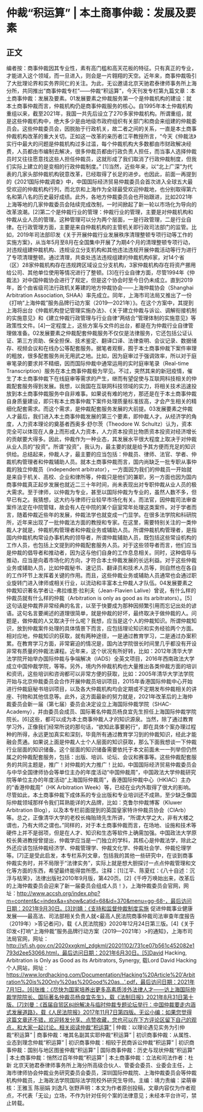 # 仲裁“积运算” | 本土商事仲裁：发展及要素
## 正文
编者按：商事仲裁因其专业性，素有高门槛和高天花板的特征。只有真正的专业，才能进入这个领域，而一旦进入，则会是一片翱翔的天空。近年来，商事仲裁吸引了大批理论界和实务界同仁的关注。为此，无讼邀请北京天驰君泰律师事务所上海分所，共同推出“商事仲裁专栏”——仲裁“积运算”，今天刊发专栏第九篇文章：本土商事仲裁：发展及要素。01发展要素之仲裁服务第一个是仲裁机构的建设：就本土商事仲裁而言，仲裁机构仍是商事仲裁服务的核心。自1995年本土仲裁机构重组以来，截至2021年，我国一共先后设立了270多家仲裁机构。所谓重组，就是这些仲裁机构中，绝大多少是由地级市政府组织有关部门和商会来组建的仲裁委员会。这些仲裁委员会，因脱胎于行政机关，故二者之间的关系，一直是本土商事仲裁机构改革的重大关切。正如这一改革的亲历者江平教授所言，“今天《仲裁法》实行中最大的问题是仲裁机构过多过滥，每个仲裁机构大多数都由市财政解决经费，人员都由市编制去解决，很多仲裁员都由行政负责人担任，而当事人选择仲裁员时又往往愿意找这些人担任仲裁员，这就形成了我们取消了行政仲裁制度，但我们实际上建立的是变相的行政仲裁制度。” [1]当然，近些年来，以“北上广深”为代表的几家头部仲裁机构锐意改革，已经取得了长足的进步。也因此，前面一再提到的《2021国际仲裁调查》中，中国国际经济贸易仲裁委员会首次进入全球五大最受欢迎的仲裁机构行列，而北京和上海作为全球最受欢迎仲裁地，也分别取得第六名和第八名的历史最好成绩。此外，各地方仲裁委员会也开始跟进，比如2021年上海等地的几家仲裁委员会陆续完成改制，一时间掀起了新一轮以市场化为导向的改革浪潮。[2]第二个是仲裁行业的管理：仲裁行业的管理，主要是对仲裁机构和仲裁从业人员的管理。这种管理可以分为两个层面，一是行政管理，二是行业自律。在行政管理方面，主要是来自仲裁机构的主管机关即行政司法部门的监管。比如，2019年司法部印发《关于开展仲裁行业发展秩序清理整顿专项行动等工作的实施方案》，从当年5月至8月在全国集中开展了为期4个月的清理整顿专项行动，对违规组建仲裁机构、违规设立分支机构和其他违法违规开展仲裁活动等行为进行了专项清理整顿。通过清理，共查处违法违规组建的仲裁机构6家，对14个省（区）28家仲裁机构存在违规跨区域设立分支机构，3家仲裁机构存在将资产挪用给公司、其他单位使用等情况进行了整顿。[3]在行业自律方面，尽管1994年《仲裁法》对中国仲裁协会进行了规定，但是这个协会时至今日仍未成立。直到2019年，首个由省级司法行政机关筹建的地方仲裁协会——上海仲裁协会（Shanghai Arbitration Association, SHAA）率先成立。同年，上海市司法局又推出了一份《打响“上海仲裁”服务品牌行动方案（2019—2021年）》。在这个方案中，其提到上海将出台《仲裁机构登记管理实施办法》、《关于建立仲裁与诉讼、调解衔接机制的实施意见》和《建立仲裁行政管理与行业自律“两结合”管理体制的实施意见》等政策性文件。[4]一定程度上，这些方案与文件的出台，都是在为仲裁行业自律管理做准备。02发展要素之仲裁配套仲裁服务不仅仅是法律服务，它还包括公证认证、第三方资助、保全担保、技术鉴定、翻译口译、法律查明、会议记录、数据储存、视频会议和在线办公等配套服务。据笔者观察，囿于本土商事仲裁下案件审理的粗放，很多配套服务尚无用武之地。比如，因为庭审过于强调效率，所以对于庭审笔录的要求并不精细，因而国际仲裁中通常运用的实时庭审笔录（Real-time Transcription）服务在本土商事仲裁极为罕见。不过，突然其来的新冠疫情，催生了本土商事仲裁下在线庭审等需求的产生，继而有望促使与互联网科技相关的仲裁配套服务得到发展。我想，以我国在互联网科技领域的实力，将相关技术迅速投放到本土商事仲裁服务中自非难事。如果说有难的地方，那还是在于本土商事仲裁自身质量建设，即只有本土商事仲裁下案件处理质量标准拔高，才会产生相关的精细化配套需求。而这个需求，是仲裁配套服务发展的大前提。03发展要素之仲裁人才最后，我们进入本土商事仲裁发展的第三个要素，即仲裁人才。从经济学的角度，人力资本理论的奠基者西奥多·舒尔茨（Theodore W. Schultz）认为，资本完全可以体现在人身上而形成人力资本，人力资本投资比物质资本投资对经济增长的贡献要大得多。因此，仲裁作为一种业态，其发展水平很大程度上取决于对仲裁从业人员的“投资”。所谓“投资”，我认为，最主要的就是给予其方便而充足的知识供给。总结起来，仲裁人才，最主要的应当包括：仲裁员、律师、法官、学者、仲裁机构管理者和仲裁辅助人员。就本土商事仲裁而言，国内尚缺乏一批专职从事仲裁的独立仲裁员（independent arbitrator），一方面因为我们的仲裁员一开始就是来自于机关、高校、企业和律所等，仲裁只是他们的兼职，另一方面也因为国内商事仲裁真正起步发展也就近二三十年时间，尚未表现出对专职仲裁从业人员的极大需求。至于律师，以仲裁为专业，甚至以国际仲裁为专业的，虽然人数不多，但早已有之。我猜想，这大约与律师行业较早市场化有关。而法官，因仲裁司法审查案件法定在中院管辖，故会有人在中院的某个庭室常年处理这类案件。对于学者而言，随着仲裁近些年的发展，仲裁法学也就变成一门显学。在很多法学院和科研院所，近年来出现了一批仲裁法方面的教授和专家。在这里，需要特别关注的一类仲裁人才就是，仲裁机构管理者和仲裁业务或辅助人员。所谓仲裁机构管理者，是指国内仲裁机构常设办事机构的领导者，所谓仲裁辅助人员，既包括这些常设机构的工作人员，也包括上文提到的仲裁配套服务人员。对于这些领导者而言，他们应当是仲裁的倡导者和推动者，因为这与他们自身的工作息息相关。同时，这种倡导与推动，应当是向着市场化的方向，才符合本土仲裁发展的长远利益。对于这些仲裁业务或辅助人员，比如仲裁秘书、速记员、翻译员和技术人员等，则自然也在各自的工作环节上发挥着关键的作用。而且，这些仲裁业务或辅助人员通常也会通过职业旋转门进入律师或相关行业，以流动和丰富本土仲裁人才队伍。04发展要素之仲裁知识著名学者让-弗拉维恩·拉利夫（Jean-Flavien Lalive）曾说，有什么样的仲裁员就有什么样的仲裁（Arbitration is only as good as its arbitrators）。[5]这句话是仲裁界非常经典的名言，以至于快要成为那种因频繁引用而忘记出处的谚语。这句名言要阐述的道理很简单，就是仲裁的好坏，最终取决于做仲裁的人。问题是，做仲裁的人又取决于什么呢？我想，应当是这个人的仲裁知识。所谓仲裁知识，放到仲裁案件处理的具体情景下而言，应包括理论知识和实务经验两个方面。相对应地，仲裁知识的获取，就有两种途径，一是通过教育学习，二是通过办案积累。在教育学习方面，非常窘迫的情况是，国内法学院很长时间里几乎都没有开设非常有质量的仲裁法课程。近年来，这个状况有所好转，比如：2012年清华大学法学院开始举办国际仲裁与争端解决（IADS）全英文项目，2016年西南政法大学成立中国仲裁学院，等等。另外，境内外仲裁机构也大量推出各类仲裁方面的培训和资讯，这些培训和咨询都可以非常方便的获取，比如：2005年清华大学法学院开始与北京仲裁委员会合作开展仲裁员培训项目，2015年香港国际仲裁中心开始进行仲裁庭秘书培训项目，以及各大仲裁机构均会定期或不定期发布仲裁相关的讲座、刊物和其他信息等。此外，这方面最新的努力就是，2021年改革后的上海仲裁委员会新一届（第七届）委员会决定设立上海国际仲裁学院（SHAC-Academy），并由委员会成员、国际著名仲裁员杨良宜先生担任上海国际仲裁学院院长。[6]这些，都可以成为本土商事仲裁人才的知识源泉。当然，除了通过教育学习外，正像我们经常所说的那句话，“欲知此事要躬行”，即在具体个案办理过程种的所得，永远更加真实和深刻，毕竟所有通过教育学习到的仲裁知识，经此才能融会贯通。如果说上面是仲裁人士个人层面的知识获取，那么下面我想谈一下仲裁行业层面的知识储备。这个层面的知识储备需要依托于本文前面未一一列举但仍然属之的仲裁配套服务，包括：出版、培训、论坛、会议和赛事等。这些仲裁配套服务的共同主题是，推广！对仲裁的大力推广！比如，中国国际经济贸易仲裁委员会与中华全国律师协会等单位主办的年度活动“中国仲裁周”，中国政法大学仲裁研究院等单位主办的年度活动“上海国际仲裁周”，香港国际仲裁中心（HKIAC）主办的“香港仲裁周”（HK Arbitration Week）等，已经在业内外取得了很大的影响。尽管如此，本土商事仲裁下成体系的专业出版和专业培训还不成熟，至少缺乏像国际仲裁领域那样令我们耳熟能详的大品牌，比如：克鲁尔仲裁博客（Kluwer Arbitration Blog），以及本专栏前面提到的英国皇家特许仲裁员协会（CIArb）等。总之，正像清华大学的老校长梅贻琦先生所讲，“所谓大学之大，非有大楼之谓也，乃有大师之谓也。”同样的，对于本土商事仲裁而言，在场地、设施和技术等硬件上并不是弱项，但是在人才、知识和生态等软件上确需加强。中国政法大学原校长黄进教授曾提出，仲裁学应当是一门独立的学科，其核心是仲裁法学，除此之外还应该包括仲裁经济学、仲裁管理学、仲裁文化学、仲裁社会学、仲裁伦理学等。[7]正是受此启发，本专栏系列文章，包括我的其他一些研究中，在谈到商事仲裁实务时，并不局限于“法律实务”，实际上就是想大胆探讨一点点仲裁管理和文化等方面的东西，希望最终能得尝所愿。注释：[1]江平、陈夏红：《八十自述：沉浮与枯荣》，法律出版社2010年9月版，第420页。[2]《千呼万唤始出来，改革后的上海仲裁委员会迎来了新一届委员会组成人员！》，上海仲裁委员会官网，网址：http://www.accsh.org/index.php?m=content&c=index&a=show&catid=68&id=370&menu=gg-68-，最后访问日期：2021年9月30日。[3]刘婧：《支持和监督仲裁制度实施 促进仲裁事业健康发展——最高法、司法部相关负责人就<最高人民法院商事仲裁司法审查年度报告（2019年）>答记者问》，载《人民法院报》2020年12月24日第三版。[4]《关于印发<打响“上海仲裁”服务品牌行动方案（2019—2021年）>的通知》，上海市司法局官网，网址：http://sfj.sh.gov.cn/2020xxgkml_zdgkml/20201102/731ce07b561c452082e1793d2ee53066.html，最后访问日期：2021年6月30日。[5]David Hacking, Arbitration is Only as Good as its Arbitrators, Synergy, 载Lord David Hacking个人网站，网址：https://www.lordhacking.com/Documentation/Hacking%20Article%20'Arbitration%20is%20Only%20as%20Good%20as...'.pdf，最后访问日期：2021年7月1日。[6]张维：《尽快为国家培养出更多高素质涉外法律人才——访上海国际仲裁学院院长、国际著名仲裁员杨良宜先生》，载《法制日报》2021年8月31日第十版。[7]刘曼：《首届自贸区纠纷解决与临时仲裁专题论坛举行：中国仲裁要走内涵式发展道路》，载《人民法院报》2017年11月7日第四版。无讼小编：如果您觉得这篇文章还不错，欢迎转发分享、点赞收藏，您也可以在下方评论区留下自己的观点，和大家一起讨论。相关阅读仲裁“积运算” | 仲裁：以理论遇见实务为引仲裁“积运算” | 商事仲裁：唯其名副其实耶仲裁“积运算” | 初识商事仲裁：从属性、业态到理念仲裁“积运算” | 初识商事仲裁：相较于民商诉讼仲裁“积运算” | 初识商事仲裁：国别与地区图鉴仲裁“积运算” | 国际商事仲裁：历史与现状仲裁“积运算” | 本土商事仲裁：悄然过百年仲裁“积运算” | 本土商事仲裁：立法和司法作者：杜新 北京天驰君泰律师事务所上海分所高级合伙人、管委会委员、业委会主任，上海市律师协会仲裁业务研究委员会委员，深圳国际仲裁院、上海仲裁委员会等仲裁机构仲裁员，上海政法学院国际法学院校外研究生导师。主编：靖力责编：梁萌审核：王雅玉 陈丽娟 刘逸凡 张野声明：本文为作者原创投稿，文章内容仅为作者观点，不代表「无讼」立场，不作为针对任何个案的法律意见；未经本平台许可，禁止转载。
